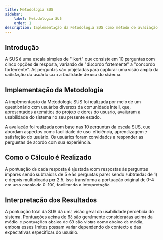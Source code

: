 ```yaml
---
title: Metodologia SUS
sidebar:
    label: Metodologia SUS
    order: 1
description: Implementação da Metodologia SUS como método de avaliação de usabilidade
---
```


## Introdução
A SUS é uma escala simples de "likert" que consiste em 10 perguntas com cinco opções de resposta, variando de "discordo fortemente" a "concordo fortemente". As perguntas são projetadas para capturar uma visão ampla da satisfação do usuário com a facilidade de uso do sistema.

## Implementação da Metodologia
A implementação da Metodologia SUS foi realizada por meio de um questionário com usuários diversos da comunidade Inteli, que, apresentados a temática do projeto e dores do usuário, avaliaram a usabilidade do sistema no seu presente estado.

A avaliação foi realizada com base nas 10 perguntas da escala SUS, que abordam aspectos como facilidade de uso, eficiência, aprendizagem e satisfação do usuário. Os usuários foram convidados a responder as perguntas de acordo com sua experiência. 

## Como o Cálculo é Realizado
A pontuação de cada resposta é ajustada (com respostas às perguntas ímpares sendo subtraídas de 5 e às perguntas pares sendo subtraídas de 1) e depois multiplicada por 2.5. Isso transforma a pontuação original de 0-4 em uma escala de 0-100, facilitando a interpretação.

## Interpretação dos Resultados
A pontuação total da SUS dá uma visão geral da usabilidade percebida do sistema. Pontuações acima de 68 são geralmente consideradas acima da média, e pontuações abaixo de 68 são vistas como abaixo da média, embora esses limites possam variar dependendo do contexto e das expectativas específicas do usuário.


